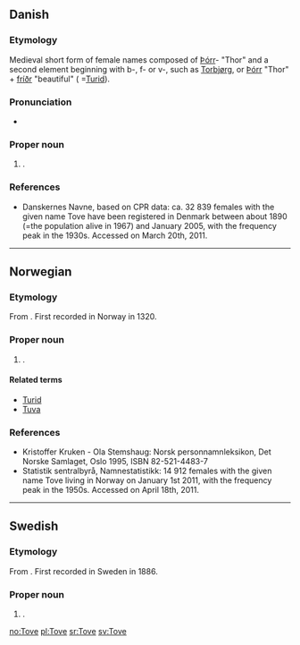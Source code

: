 {{also|tove}}
==Danish==

===Etymology===
Medieval short form of {{etyl|non|da}} female names composed of [[Þórr]]- "Thor" and a second element beginning with b-, f- or v-, such as [[Torbjørg]], or [[Þórr]] "Thor" + [[fríðr]] "beautiful" ( =[[Turid]]).

===Pronunciation===
* {{IPA|/toːvə/|[ˈtˢoːwə]|lang=da}}

===Proper noun===
{{infl|da|proper noun}}

# {{given name|female|lang=da}}.

===References===
* [http://www.danskernesnavne.navneforskning.ku.dk/ ] Danskernes Navne, based on CPR data: ca. 32 839 females with the given name Tove have been registered in Denmark between about 1890 (=the population alive in 1967) and January 2005, with the frequency peak in the 1930s. Accessed on March 20th, 2011.

----

==Norwegian==

===Etymology===
From {{etyl|da|no}} {{term|Tove|lang=da}}. First recorded in Norway in 1320.

===Proper noun===
{{no-proper noun}}

# {{given name|female|lang=no}}.

====Related terms====
* [[Turid]]
* [[Tuva]]

===References===
* Kristoffer Kruken - Ola Stemshaug: Norsk personnamnleksikon, Det Norske Samlaget, Oslo 1995, ISBN 82-521-4483-7
* [http://www.ssb.no/navn/ ] Statistik sentralbyrå, Namnestatistikk: 14 912 females with the given name Tove living in Norway on January 1st 2011, with the frequency peak in the 1950s. Accessed on April 18th, 2011.

----

==Swedish==

===Etymology===
From {{etyl|da|sv}} {{term|Tove|lang=da}}. First recorded in Sweden in 1886.

===Proper noun===
{{infl|sv|proper noun}}

# {{given name|female|lang=sv}}.

[[no:Tove]]
[[pl:Tove]]
[[sr:Tove]]
[[sv:Tove]]